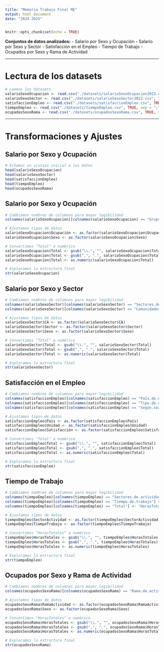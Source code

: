 ```yaml
---
title: "Memoria Trabajo Final ME"
output: html_document
date: "2024-2025"
---
```


```r
knitr::opts_chunk$set(echo = TRUE)
```

**Conjuntos de datos analizados:**
- Salario por Sexo y Ocupación
- Salario por Sexo y Sector
- Satisfacción en el Empleo
- Tiempo de Trabajo
- Ocupados por Sexo y Rama de Actividad

---

# Lectura de los datasets

```r
# Leemos los datasets
salarioSexoOcupacion <- read.csv("./datasets/salarioSexoOcupacion2022.csv", TRUE, sep = ";")
salarioSexoSector <- read.csv("./datasets/salarioSexoSector2022.csv", TRUE, sep = ";")
satisfaccionEmpleo <- read.csv("./datasets/satisfaccionEmpleo.csv", TRUE, sep = ";")
tiempoEmpleo <- read.csv("./datasets/tiempoEmpleo.csv", TRUE, sep = ";")
ocupadosSexoRama <- read.csv("./datasets/ocupadosSexoRama.csv", TRUE, sep = ";")
```

---

# Transformaciones y Ajustes

## Salario por Sexo y Ocupación

```r
# Echamos un vistazo inicial a los datos
head(salarioSexoOcupacion)
head(salarioSexoSector)
head(satisfaccionEmpleo)
head(tiempoEmpleo)
head(ocupadosSexoRama)
```

## Salario por Sexo y Ocupación

```r
# Cambiamos nombres de columnas para mayor legibilidad
colnames(salarioSexoOcupacion)[colnames(salarioSexoOcupacion) == "Grupos.principales.de.la.CNO.11"] <- "Ocupación"

# Ajustamos tipos de datos
salarioSexoOcupacion$Ocupación <- as.factor(salarioSexoOcupacion$Ocupación)
salarioSexoOcupacion$Sexo <- as.factor(salarioSexoOcupacion$Sexo)

# Convertimos "Total" a numérico
salarioSexoOcupacion$Total <- gsub("\\.", "", salarioSexoOcupacion$Total)
salarioSexoOcupacion$Total <- gsub(",", ".", salarioSexoOcupacion$Total)
salarioSexoOcupacion$Total <- as.numeric(salarioSexoOcupacion$Total)

# Exploramos la estructura final
str(salarioSexoOcupacion)
```

## Salario por Sexo y Sector

```r
# Cambiamos nombres de columnas para mayor legibilidad
colnames(salarioSexoSector)[colnames(salarioSexoSector) == "Sectores.de.actividad"] <- "Sector"
colnames(salarioSexoSector)[colnames(salarioSexoSector) == "Comunidades.autónomas"] <- "CA"

# Ajustamos tipos de datos
salarioSexoSector$CA <- as.factor(salarioSexoSector$CA)
salarioSexoSector$Sector <- as.factor(salarioSexoSector$Sector)
salarioSexoSector$Sexo <- as.factor(salarioSexoSector$Sexo)

# Convertimos "Total" a numérico
salarioSexoSector$Total <- gsub("\\.", "", salarioSexoSector$Total)
salarioSexoSector$Total <- gsub(",", ".", salarioSexoSector$Total)
salarioSexoSector$Total <- as.numeric(salarioSexoSector$Total)

# Exploramos la estructura final
str(salarioSexoSector)
```

## Satisfacción en el Empleo

```r
# Cambiamos nombres de columnas para mayor legibilidad
colnames(satisfaccionEmpleo)[colnames(satisfaccionEmpleo) == "País.de.nacimiento"] <- "País"
colnames(satisfaccionEmpleo)[colnames(satisfaccionEmpleo) == "Tipo.de.dato"] <- "Unidad"
colnames(satisfaccionEmpleo)[colnames(satisfaccionEmpleo) == "Según.sea.el.nivel.de.satisfacción.en.su.empleo.actual"] <- "Satisfacción"

# Ajustamos tipos de datos
satisfaccionEmpleo$País <- as.factor(satisfaccionEmpleo$País)
satisfaccionEmpleo$Unidad <- as.factor(satisfaccionEmpleo$Unidad)
satisfaccionEmpleo$Satisfacción <- as.factor(satisfaccionEmpleo$Satisfacción)

# Convertimos "Total" a numérico
satisfaccionEmpleo$Total <- gsub("\\.", "", satisfaccionEmpleo$Total)
satisfaccionEmpleo$Total <- gsub(",", ".", satisfaccionEmpleo$Total)
satisfaccionEmpleo$Total <- as.numeric(satisfaccionEmpleo$Total)

# Exploramos la estructura final
str(satisfaccionEmpleo)
```

## Tiempo de Trabajo

```r
# Cambiamos nombres de columnas para mayor legibilidad
colnames(tiempoEmpleo)[colnames(tiempoEmpleo) == "Sectores.de.actividad.CNAE.2009"] <- "SectorActividad"
colnames(tiempoEmpleo)[colnames(tiempoEmpleo) == "Tiempo.de.trabajo"] <- "TiempoTrabajo"
colnames(tiempoEmpleo)[colnames(tiempoEmpleo) == "Total"] <- "HorasTotales"

# Ajustamos tipos de datos
tiempoEmpleo$SectorActividad <- as.factor(tiempoEmpleo$SectorActividad)
tiempoEmpleo$TiempoTrabajo <- as.factor(tiempoEmpleo$TiempoTrabajo)

# Convertimos "HorasTotales" a numérico
tiempoEmpleo$HorasTotales <- gsub("\\.", "", tiempoEmpleo$HorasTotales)
tiempoEmpleo$HorasTotales <- gsub(",", ".", tiempoEmpleo$HorasTotales)
tiempoEmpleo$HorasTotales <- as.numeric(tiempoEmpleo$HorasTotales)

# Exploramos la estructura final
str(tiempoEmpleo)
```

## Ocupados por Sexo y Rama de Actividad

```r
# Cambiamos nombres de columnas para mayor legibilidad
colnames(ocupadosSexoRama)[colnames(ocupadosSexoRama) == "Rama.de.actividad.CNAE.2009"] <- "RamaActividad"

# Ajustamos tipos de datos
ocupadosSexoRama$RamaActividad <- as.factor(ocupadosSexoRama$RamaActividad)
ocupadosSexoRama$Sexo <- as.factor(ocupadosSexoRama$Sexo)

# Convertimos "HorasTotales" a numérico
ocupadosSexoRama$HorasTotales <- gsub("\\.", "", ocupadosSexoRama$HorasTotales)
ocupadosSexoRama$HorasTotales <- gsub(",", ".", ocupadosSexoRama$HorasTotales)
ocupadosSexoRama$HorasTotales <- as.numeric(ocupadosSexoRama$HorasTotales)

# Exploramos la estructura final
str(ocupadosSexoRama)
```
